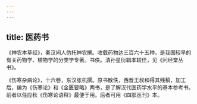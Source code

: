 ```yaml
---
---
---
```

title: 医药书
---



《神农本草经》，秦汉间人伪托神农撰。收载药物达三百六十五种，是我国较早的有关药物学、植物学的分类学专著。书佚。清孙星衍辑本较佳，见《问经堂丛书》。

《伤寒杂病论》，十六卷，东汉张机撰。原书散佚，西晋王叔和得其残稿，加工后，编为《伤寒论》和《金匮要略》两书，是了解汉代医药学水平的基本参考书。前者以任应秋《伤寒论语释》最便于用。后者可用《四部丛刊》本。